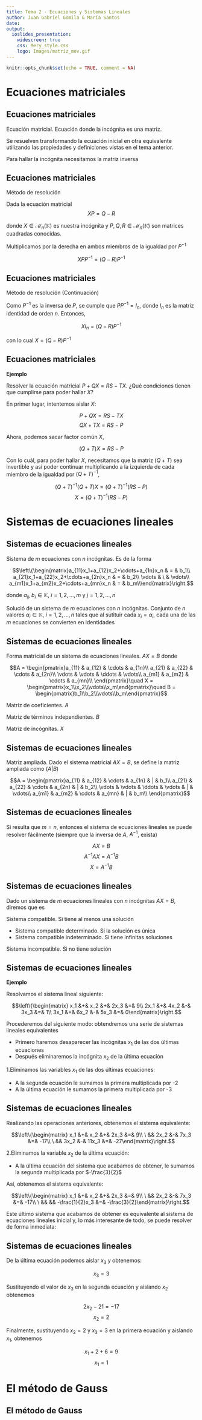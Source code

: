 ```yaml
---
title: Tema 2 - Ecuaciones y Sistemas Lineales
author: Juan Gabriel Gomila & María Santos
date: 
output: 
  ioslides_presentation:
    widescreen: true
    css: Mery_style.css
    logo: Images/matriz_mov.gif
---
```


```r
knitr::opts_chunk$set(echo = TRUE, comment = NA)
```

# Ecuaciones matriciales

## Ecuaciones matriciales

<l class = "definition"> Ecuación matricial.</l> Ecuación donde la incógnita es una matriz.

Se resuelven transformando la ecuación inicial en otra equivalente utilizando las propiedades y definiciones vistas en el tema anterior.

Para hallar la incógnita necesitamos la matriz inversa

## Ecuaciones matriciales

<l class = "prop">Método de resolución</l>

Dada la ecuación matricial $$XP = Q-R$$

donde $X\in\mathcal{M}_{n}(\mathbb{K})$ es nuestra incógnita y $P,Q,R\in\mathcal{M}_{n}(\mathbb{K})$ son matrices cuadradas conocidas.

Multiplicamos por la derecha en ambos miembros de la igualdad por $P^{-1}$

$$XPP^{-1}=(Q-R)P^{-1}$$

## Ecuaciones matriciales

<l class = "prop">Método de resolución (Continuación)</l>

Como $P^{-1}$ es la inversa de $P$, se cumple que $PP^{-1}=I_n$, donde $I_n$ es la matriz identidad de orden $n$. Entonces,

$$XI_n=(Q-R)P^{-1}$$

con lo cual $X=(Q-R)P^{-1}$


## Ecuaciones matriciales{.example}

**Ejemplo**

Resolver la ecuación matricial $P+QX=RS-TX$. ¿Qué condiciones tienen que cumplirse para poder hallar $X$?

En primer lugar, intentemos aislar $X$:

$$P+QX=RS-TX$$
$$QX+TX=RS-P$$

Ahora, podemos sacar factor común $X$,

$$(Q+T)X = RS-P$$

Con lo cuál, para poder hallar $X$, necesitamos que la matriz $(Q+T)$ sea invertible y así poder continuar multiplicando a la izquierda de cada miembro de la igualdad por $(Q+T)^{-1}$,

$$(Q+T)^{-1}(Q+T)X = (Q+T)^{-1}(RS-P)$$
$$X = (Q+T)^{-1}(RS-P)$$

# Sistemas de ecuaciones lineales

## Sistemas de ecuaciones lineales

<l class = "definition">Sistema de $m$ ecuaciones con $n$ incógnitas.</l> Es de la forma

$$\left\{\begin{matrix}a_{11}x_1+a_{12}x_2+\cdots+a_{1n}x_n & = & b_1\\
a_{21}x_1+a_{22}x_2+\cdots+a_{2n}x_n & = & b_2\\
\vdots & \  & \vdots\\
a_{m1}x_1+a_{m2}x_2+\cdots+a_{mn}x_n & = & b_m\\\end{matrix}\right.$$

donde $a_{ij},b_i\in\mathbb{K},\ i=1,2,\dots,m$ y $j=1,2,\dots,n$

<l class = "definition">Solució de un sistema de $m$ ecuaciones con $n$ incógnitas.</l> Conjunto de $n$ valores $\alpha_i\in\mathbb{K},\ i=1,2,\dots,n$ tales que al sutituir cada $x_i=\alpha_i$, cada una de las $m$ ecuaciones se convierten en identidades

## Sistemas de ecuaciones lineales

<l class = "definition">Forma matricial de un sistema de ecuaciones lineales.</l> $AX = B$ donde

$$A = \begin{pmatrix}a_{11} & a_{12} & \cdots & a_{1n}\\
a_{21} & a_{22} & \cdots & a_{2n}\\
\vdots & \vdots & \ddots & \vdots\\
a_{m1} & a_{m2} & \cdots & a_{mn}\\
\end{pmatrix}\quad X = \begin{pmatrix}x_1\\x_2\\\vdots\\x_m\end{pmatrix}\quad B = \begin{pmatrix}b_1\\b_2\\\vdots\\b_m\end{pmatrix}$$

<l class = "definition">Matriz de coeficientes.</l> $A$

<l class = "definition">Matriz de términos independientes.</l> $B$

<l class = "definition">Matriz de incógnitas.</l> $X$

## Sistemas de ecuaciones lineales

<l class = "definition">Matriz ampliada.</l> Dado el sistema matricial $AX = B$, se define la matriz ampliada como $(A|B)$

$$A = \begin{pmatrix}a_{11} & a_{12} & \cdots & a_{1n} & | & b_1\\
a_{21} & a_{22} & \cdots & a_{2n} & | & b_2\\
\vdots & \vdots & \ddots & \vdots & | & \vdots\\
a_{m1} & a_{m2} & \cdots & a_{mn} & | & b_m\\
\end{pmatrix}$$

## Sistemas de ecuaciones lineales

Si resulta que $m = n$, entonces el sistema de ecuaciones lineales se puede resolver fácilmente (siempre que la inversa de $A$, $A^{-1}$, exista)

$$AX=B$$
$$A^{-1}AX=A^{-1}B$$
$$X=A^{-1}B$$

## Sistemas de ecuaciones lineales

Dado un sistema de $m$ ecuaciones lineales con $n$ incógnitas $AX=B$, diremos que es

<l class = "definition">Sistema compatible.</l> Si tiene al menos una solución

- <l class = "definition">Sistema compatible determinado.</l> Si la solución es única
- <l class = "definition">Sistema compatible indeterminado.</l> Si tiene infinitas soluciones

<l class = "definition">Sistema incompatible.</l> Si no tiene solución


## Sistemas de ecuaciones lineales{.example}

**Ejemplo**

Resolvamos el sistema lineal siguiente:

$$\left\{\begin{matrix}
x_1 &+& x_2 &+& 2x_3 &=& 9\\
2x_1 &+& 4x_2 &-& 3x_3 &=& 1\\
3x_1 &+& 6x_2 &-& 5x_3 &=& 0\end{matrix}\right.$$

Procederemos del siguiente modo: obtendremos una serie de sistemas lineales equivalentes 

- Primero haremos desaparecer las incógnitas $x_1$ de las dos últimas ecuaciones
- Después eliminaremos la incógnita $x_2$ de la última ecuación

1.Eliminamos las variables $x_1$ de las dos últimas ecuaciones:

- A la segunda ecuación le sumamos la primera multiplicada por -2
- A la última ecuación le sumamos la primera multiplicada por -3

## Sistemas de ecuaciones lineales{.example}

Realizando las operaciones anteriores, obtenemos el sistema equivalente:

$$\left\{\begin{matrix}
x_1 &+& x_2 &+& 2x_3 &=& 9\\
\  && 2x_2 &-& 7x_3 &=& -17\\
\  && 3x_2 &-& 11x_3 &=& -27\end{matrix}\right.$$

2.Eliminamos la variable $x_2$ de la última ecuación:

- A la última ecuación del sistema que acabamos de obtener, le sumamos la segunda multiplicada por $-\frac{3}{2}$

Así, obtenemos el sistema equivalente:

$$\left\{\begin{matrix}
x_1 &+& x_2 &+& 2x_3 &=& 9\\
\  && 2x_2 &-& 7x_3 &=& -17\\
\  &&  && -\frac{1}{2}x_3 &=& -\frac{3}{2}\end{matrix}\right.$$

Este último sistema que acabamos de obtener es equivalente al sistema de ecuaciones lineales inicial y, lo más interesante de todo, se puede resolver de forma inmediata:

## Sistemas de ecuaciones lineales{.example}

De la última ecuación podemos aislar $x_3$ y obtenemos:

$$x_3=3$$

Sustituyendo el valor de $x_3$ en la segunda ecuación y aislando $x_2$ obtenemos

$$2x_2-21=-17$$
$$x_2 = 2$$

Finalmente, sustituyendo $x_2 = 2$ y $x_3=3$ en la primera ecuación y aislando $x_1$, obtenemos 

$$x_1+2+6 = 9$$
$$x_1 = 1$$

# El método de Gauss

## El método de Gauss